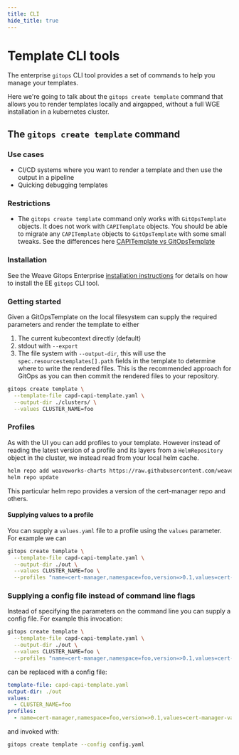 ```yaml
---
title: CLI
hide_title: true
---
```



# Template CLI tools <TierLabel tiers="Enterprise" />

The enterprise `gitops` CLI tool provides a set of commands to help you manage your templates.

Here we're going to talk about the `gitops create template` command that allows you to render templates locally and airgapped, without a full WGE installation in a kubernetes cluster.

## The `gitops create template` command

### Use cases

- CI/CD systems where you want to render a template and then use the output in a pipeline
- Quicking debugging templates

### Restrictions

- The `gitops create template` command only works with `GitOpsTemplate` objects. It does not work with `CAPITemplate` objects. You should be able to migrate any `CAPITemplate` objects to `GitOpsTemplate` with some small tweaks. See the differences here [CAPITemplate vs GitOpsTemplate](./templates.mdx#differences-between-capitemplate-and-gitopstemplate)

### Installation

See the Weave Gitops Enterprise [installation instructions](../installation/weave-gitops-enterprise/index.mdx#7-install-the-cli) for details on how to install the EE `gitops` CLI tool.

### Getting started

Given a GitOpsTemplate on the local filesystem can supply the required parameters and render the template to either
1. The current kubecontext directly (default)
2. stdout with `--export`
3. The file system with `--output-dir`, this will use the `spec.resourcestemplates[].path` fields in the template to determine where to write the rendered files. This is the recommended approach for GitOps as you can then commit the rendered files to your repository.

```bash
gitops create template \
  --template-file capd-capi-template.yaml \
  --output-dir ./clusters/ \
  --values CLUSTER_NAME=foo
```

### Profiles

As with the UI you can add profiles to your template. However instead of reading the latest version of a profile and its layers from a `HelmRepository` object in the cluster, we instead read from your local helm cache.

```bash
helm repo add weaveworks-charts https://raw.githubusercontent.com/weaveworks/weave-gitops-profile-examples/gh-pages
helm repo update
```

This particular helm repo provides a version of the cert-manager repo and others.


#### Supplying values to a profile

You can supply a `values.yaml` file to a profile using the `values` parameter. For example we can

```bash
gitops create template \
  --template-file capd-capi-template.yaml \
  --output-dir ./out \
  --values CLUSTER_NAME=foo \
  --profiles "name=cert-manager,namespace=foo,version=>0.1,values=cert-manager-values.yaml"
```

### Supplying a config file instead of command line flags

Instead of specifying the parameters on the command line you can supply a config file. For example this invocation:

```bash
gitops create template \
  --template-file capd-capi-template.yaml \
  --output-dir ./out \
  --values CLUSTER_NAME=foo \
  --profiles "name=cert-manager,namespace=foo,version=>0.1,values=cert-manager-values.yaml"
```

can be replaced with a config file:

```yaml title=config.yaml
template-file: capd-capi-template.yaml
output-dir: ./out
values:
  - CLUSTER_NAME=foo
profiles:
  - name=cert-manager,namespace=foo,version=>0.1,values=cert-manager-values.yaml
```

and invoked with:

```bash
gitops create template --config config.yaml
```
